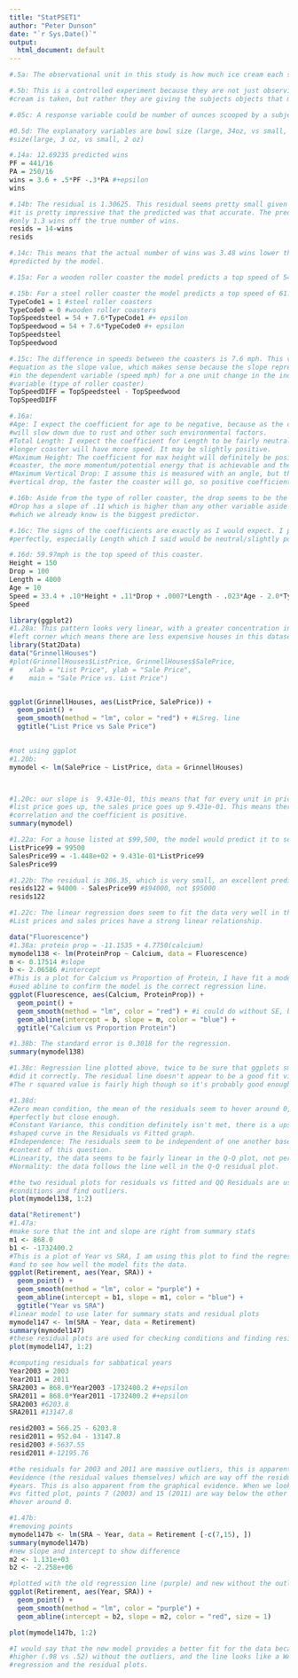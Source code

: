```yaml
---
title: "StatPSET1"
author: "Peter Dunson"
date: "`r Sys.Date()`"
output:
  html_document: default
---
```


```r
#.5a: The observational unit in this study is how much ice cream each subject scooped themselves.

#.5b: This is a controlled experiment because they are not just observing how much ice 
#cream is taken, but rather they are giving the subjects objects that may impact their decisions.

#.05c: A response variable could be number of ounces scooped by a subject, which is quantitative.

#0.5d: The explanatory variables are bowl size (large, 34oz, vs small, 17 oz) and spoon 
#size(large, 3 oz, vs small, 2 oz)
```

```r
#.14a: 12.69235 predicted wins
PF = 441/16 
PA = 250/16
wins = 3.6 + .5*PF -.3*PA #+epsilon
wins

#.14b: The residual is 1.30625. This residual seems pretty small given the context, 
#it is pretty impressive that the predicted was that accurate. The predicted value was 
#only 1.3 wins off the true number of wins.
resids = 14-wins
resids

#.14c: This means that the actual number of wins was 3.48 wins lower than what was 
#predicted by the model. 
```

```r
#.15a: For a wooden roller coaster the model predicts a top speed of 54mph.

#.15b: For a steel roller coaster the model predicts a top speed of 61.6mph
TypeCode1 = 1 #steel roller coasters 
TypeCode0 = 0 #wooden roller coasters
TopSpeedsteel = 54 + 7.6*TypeCode1 #+ epsilon
TopSpeedwood = 54 + 7.6*TypeCode0 #+ epsilon
TopSpeedsteel
TopSpeedwood

#.15c: The difference in speeds between the coasters is 7.6 mph. This value appears in the 
#equation as the slope value, which makes sense because the slope represents the change 
#in the dependent variable (speed mph) for a one unit change in the independent 
#variable (type of roller coaster)
TopSpeedDIFF = TopSpeedsteel - TopSpeedwood
TopSpeedDIFF
```

```r
#.16a: 
#Age: I expect the coefficient for age to be negative, because as the coaster gets older it 
#will slow down due to rust and other such environmental factors. 
#Total Length: I expect the coefficient for Length to be fairly neutral, I don't think that a 
#longer coaster will have more speed. It may be slightly positive.
#Maximum Height: The coefficient for max height will definitely be positive, the higher the 
#coaster, the more momentum/potential energy that is achievable and therefore more speed. 
#Maximum Vertical Drop: I assume this is measured with an angle, but the steeper/higher the 
#vertical drop, the faster the coaster will go, so positive coefficient.

#.16b: Aside from the type of roller coaster, the drop seems to be the biggest predictor. 
#Drop has a slope of .11 which is higher than any other variable aside from TypeCode 
#which we already know is the biggest predictor. 

#.16c: The signs of the coefficients are exactly as I would expect. I predicted them 
#perfectly, especially Length which I said would be neutral/slightly positive. 

#.16d: 59.97mph is the top speed of this coaster.
Height = 150
Drop = 100
Length = 4000
Age = 10
Speed = 33.4 + .10*Height + .11*Drop + .0007*Length - .023*Age - 2.0*TypeCode1 #+epsilon
Speed
```

```r
library(ggplot2)
#1.20a: This pattern looks very linear, with a greater concentration in the lower 
#left corner which means there are less expensive houses in this dataset.
library(Stat2Data)
data("GrinnellHouses")
#plot(GrinnellHouses$ListPrice, GrinnellHouses$SalePrice, 
#    xlab = "List Price", ylab = "Sale Price", 
#    main = "Sale Price vs. List Price")


ggplot(GrinnellHouses, aes(ListPrice, SalePrice)) +
  geom_point() +
  geom_smooth(method = "lm", color = "red") + #LSreg. line
  ggtitle("List Price vs Sale Price")
  

#not using ggplot
#1.20b: 
mymodel <- lm(SalePrice ~ ListPrice, data = GrinnellHouses)



#1.20c: our slope is  9.431e-01, this means that for every unit in price that the 
#list price goes up, the sales price goes up 9.431e-01. This means there is a positive 
#correlation and the coefficient is positive. 
summary(mymodel)
```

```r
#1.22a: For a house listed at $99,500, the model would predict it to sell for $93,693.65.
ListPrice99 = 99500
SalesPrice99 = -1.448e+02 + 9.431e-01*ListPrice99
SalesPrice99

#1.22b: The residual is 306.35, which is very small, an excellent predictor.
resids122 = 94000 - SalesPrice99 #$94000, not $95000
resids122

#1.22c: The linear regression does seem to fit the data very well in this circumstance. 
#List prices and sales prices have a strong linear relationship.
```

```r
data("Fluorescence")
#1.38a: protein prop = -11.1535 + 4.7750(calcium)
mymodel138 <- lm(ProteinProp ~ Calcium, data = Fluorescence)
m <- 0.17514 #slope 
b <- 2.06586 #intercept
#This is a plot for Calcium vs Proportion of Protein, I have fit a model to the data and 
#used abline to confirm the model is the correct regression line.
ggplot(Fluorescence, aes(Calcium, ProteinProp)) +
  geom_point() +
  geom_smooth(method = "lm", color = "red") + #i could do without SE, but I like to see it there
  geom_abline(intercept = b, slope = m, color = "blue") +
  ggtitle("Calcium vs Proportion Protein")

#1.38b: The standard error is 0.3018 for the regression. 
summary(mymodel138)

#1.38c: Regression line plotted above, twice to be sure that ggplots smooth function 
#did it correctly. The residual line doesn't appear to be a good fit visually. 
#The r squared value is fairly high though so it's probably good enough.

#1.38d: 
#Zero mean condition, the mean of the residuals seem to hover around 0, not 
#perfectly but close enough. 
#Constant Variance, this condition definitely isn't met, there is a upside-down U 
#shaped curve in the Residuals vs Fitted graph. 
#Independence: The residuals seem to be independent of one another based on the 
#context of this question.
#Linearity, the data seems to be fairly linear in the Q-Q plot, not perfectly but close enough.
#Normality: the data follows the line well in the Q-Q residual plot.

#the two residual plots for residuals vs fitted and QQ Residuals are used to check 
#conditions and find outliers.
plot(mymodel138, 1:2)
```

```r
data("Retirement")
#1.47a:
#make sure that the int and slope are right from summary stats
m1 <- 868.0
b1 <- -1732400.2
#This is a plot of Year vs SRA, I am using this plot to find the regression line 
#and to see how well the model fits the data.
ggplot(Retirement, aes(Year, SRA)) +
  geom_point() +
  geom_smooth(method = "lm", color = "purple") +
  geom_abline(intercept = b1, slope = m1, color = "blue") +
  ggtitle("Year vs SRA")
#linear model to use later for summary stats and residual plots
mymodel147 <- lm(SRA ~ Year, data = Retirement)
summary(mymodel147)
#these residual plots are used for checking conditions and finding residual outliers. 
plot(mymodel147, 1:2)

#computing residuals for sabbatical years
Year2003 = 2003
Year2011 = 2011
SRA2003 = 868.0*Year2003 -1732400.2 #+epsilon
SRA2011 = 868.0*Year2011 -1732400.2 #+epsilon
SRA2003 #6203.8
SRA2011 #13147.8

resid2003 = 566.25 - 6203.8
resid2011 = 952.04 - 13147.8
resid2003 #-5637.55
resid2011 #-12195.76

#the residuals for 2003 and 2011 are massive outliers, this is apparent from the numerical 
#evidence (the residual values themselves) which are way off the residuals of the other 
#years. This is also apparent from the graphical evidence. When we look at the residuals 
#vs fitted plot, points 7 (2003) and 15 (2011) are way below the other values which all 
#hover around 0.
```

```r
#1.47b:
#removing points
mymodel147b <- lm(SRA ~ Year, data = Retirement [-c(7,15), ])
summary(mymodel147b)
#new slope and intercept to show difference
m2 <- 1.131e+03
b2 <- -2.258e+06

#plotted with the old regression line (purple) and new without the outliers (red).
ggplot(Retirement, aes(Year, SRA)) +
  geom_point() +
  geom_smooth(method = "lm", color = "purple") +
  geom_abline(intercept = b2, slope = m2, color = "red", size = 1)

plot(mymodel147b, 1:2)

#I would say that the new model provides a better fit for the data because the R^2 value is much 
#higher (.98 vs .52) without the outliers, and the line looks like a WAY better fit in the 
#regression and the residual plots.
```

